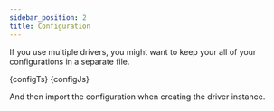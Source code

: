 ```yaml
---
sidebar_position: 2
title: Configuration
---
```



If you use multiple drivers, you might want to keep your all of your configurations in a separate file.

<Tabs>
  <TabItem value="typescript" label="TypeScript" default>
    <CodeBlock className="language-ts" title="polypay-config.ts">
      {configTs}
    </CodeBlock>
  </TabItem>
  <TabItem value="javascript" label="JavaScript">
    <CodeBlock className="language-js" title="polypay-config.js">
      {configJs}
    </CodeBlock>
  </TabItem>
</Tabs>

And then import the configuration when creating the driver instance.
